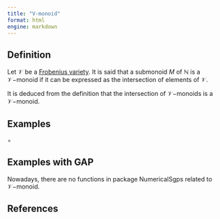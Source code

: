 ```yaml
---
title: "V-monoid"
format: html
engine: markdown
---
```


<!-- Definición de Num. Sem. -->

## Definition

Let $\mathcal{V}$ be a [Frobenius variety](Frobenius-variety.qmd). It is said that a submonoid $M$ of $\mathbb{N}$ is a $\mathcal{V}-$monoid if it can be expressed as the intersection of elements of $\mathcal{V}$.

It is deduced from the definition that the intersection of $\mathcal{V}-$monoids is a $\mathcal{V}-$monoid.

## Examples

$\circ$

## Examples with GAP

Nowadays, there are no functions in package NumericalSgps related to $\mathcal{V}-$monoid.

## References
